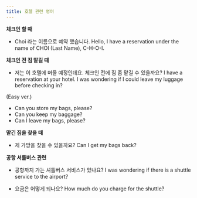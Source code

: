 ```yaml
---
title: 호텔 관련 영어
---
```


**체크인 할 때**

- Choi 라는 이름으로 예약 했습니다.
  Hello, I have a reservation under the name of CHOI (Last Name), C-H-O-I.

**체크인 전 짐 맡길 때**

- 저는 이 호텔에 머물 예정인데요. 체크인 전에 짐 좀 맡길 수 있을까요?
  I have a reservation at your hotel. I was wondering if I could leave my luggage before checking in?

(Easy ver.)

- Can you store my bags, please?
- Can you keep my baggage?
- Can I leave my bags, please?

**맡긴 짐을 찾을 때**

- 제 가방을 찾을 수 있을까요?
  Can I get my bags back?

**공항 셔틀버스 관련**

- 공항까지 가는 셔틀버스 서비스가 있나요?
  I was wondering if there is a shuttle service to the airport?

- 요금은 어떻게 되나요?
  How much do you charge for the shuttle?
